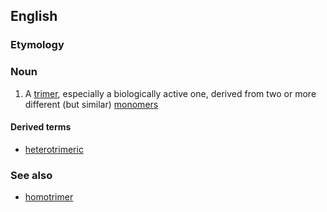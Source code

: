 ==English==

===Etymology===
{{prefix|hetero|trimer|lang=en}}

===Noun===
{{en-noun}}

# {{context|chemistry|biochemistry|lang=en}} A [[trimer]], especially a biologically active one, derived from two or more different (but similar) [[monomer]]s

====Derived terms====
* [[heterotrimeric]]

===See also===
* [[homotrimer]]
